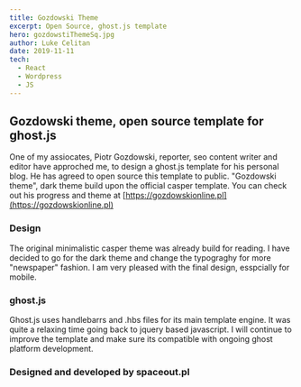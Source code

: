 ---
title: Gozdowski Theme
excerpt: Open Source, ghost.js template
hero: gozdowstiThemeSq.jpg
author: Luke Celitan
date: 2019-11-11
tech:
  - React
  - Wordpress
  - JS
---

## Gozdowski theme, open source template for ghost.js  

One of my assiocates, Piotr Gozdowski, reporter, seo content writer and editor have approched me, to design a ghost.js template for his personal blog. He has agreed to open source this template to public. "Gozdowski theme", dark theme build upon the official casper template. You can check out his progress and theme at [https://gozdowskionline.pl](https://gozdowskionline.pl)

### Design

The original minimalistic casper theme was already build for reading. I have decided to go for the dark theme and change the typograghy for more "newspaper" fashion. I am very pleased with the final design, esspcially for mobile.  

### ghost.js

Ghost.js uses handlebarrs and .hbs files for its main template engine. It was quite a relaxing time going back to jquery based javascript. I will continue to improve the template and make sure its compatible with ongoing ghost platform development. 

### Designed and developed by spaceout.pl